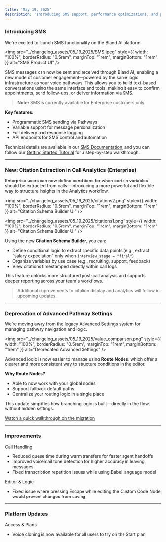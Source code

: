 ```yaml
---
title: 'May 19, 2025'
description: 'Introducing SMS support, performance optimizations, and platform-wide fixes'
---
```


### Introducing SMS

We're excited to launch SMS functionality on the Bland AI platform.

<img 
  src="../changelog_assets/05_19_2025/SMS.jpeg" 
  style={{ width: "100%", borderRadius: "0.5rem", marginTop: "1rem", marginBottom: "1rem" }}
  alt="SMS Product UI"
/>

SMS messages can now be sent and received through Bland AI, enabling a new mode of customer engagement—powered by the same logic infrastructure as your voice pathways. This allows you to build text-based conversations using the same interface and tools, making it easy to confirm appointments, send follow-ups, or deliver information via SMS.

> **Note:** SMS is currently available for Enterprise customers only.

**Key features:**
- Programmatic SMS sending via Pathways
- Variable support for message personalization
- Full delivery and response logging
- API endpoints for SMS control and automation

Technical details are available in our [SMS Documentation](https://docs.bland.ai/api-v1/get/sms-numbers), and you can follow our [Getting Started Tutorial](https://docs.bland.ai/tutorials/sms) for a step-by-step walkthrough.


---

### New: Citation Extraction in Call Analytics (Enterprise)

Enterprise users can now define conditions for when certain variables should be extracted from calls—introducing a more powerful and flexible way to structure insights in the Analytics workflow.

<img 
  src="../changelog_assets/05_19_2025/citations2.png" 
  style={{ width: "100%", borderRadius: "0.5rem", marginTop: "1rem", marginBottom: "1rem" }}
  alt="Citation Schema Builder UI"
/>

<img 
  src="../changelog_assets/05_19_2025/citations1.png" 
  style={{ width: "100%", borderRadius: "0.5rem", marginTop: "1rem", marginBottom: "1rem" }}
  alt="Citation Schema Builder UI"
/>

Using the new **Citation Schema Builder**, you can:
- Define conditional logic to extract specific data points (e.g., extract “salary expectation” only when `interview_stage = "final"`)
- Organize variables by use case (e.g., recruiting, support, feedback)
- View citations timestamped directly within call logs

This feature unlocks more structured post-call analysis and supports deeper reporting across your team's workflows.

> Additional improvements to citation display and analytics will follow in upcoming updates.

---

### Deprecation of Advanced Pathway Settings

We’re moving away from the legacy Advanced Settings system for managing pathway navigation and logic.

<img 
  src="../changelog_assets/05_19_2025/value_comparison.png" 
  style={{ width: "100%", borderRadius: "0.5rem", marginTop: "1rem", marginBottom: "1rem" }}
  alt="Deprecated Advanced Settings"
/>

Advanced logic is now easier to manage using **Route Nodes**, which offer a clearer and more consistent way to structure conditions in the editor.

**Why Route Nodes?**
- Able to now work with your global nodes
- Support fallback default paths
- Centralize your routing logic in a single place

This update simplifies how branching logic is built—directly in the flow, without hidden settings.

[Watch a quick walkthrough on the migration](https://www.loom.com/share/42d137ba8dde427d83761019f3cc5503)

---


### Improvements

Call Handling
- Reduced queue time during warm transfers for faster agent handoffs
- Improved voicemail tone detection for higher accuracy in leaving messages
- Fixed transcription repetition issues while using Babel language model

Editor & Logic
- Fixed issue where pressing Escape while editing the Custom Code Node would prevent changes from saving

---

### Platform Updates

Access & Plans
- Voice cloning is now available for all users to try on the Start plan
